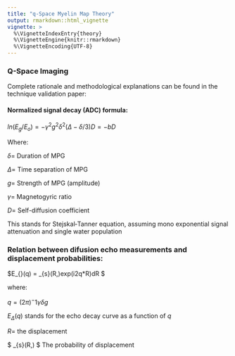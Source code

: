 ```yaml
---
title: "q-Space Myelin Map Theory"
output: rmarkdown::html_vignette
vignette: >
  %\VignetteIndexEntry{theory}
  %\VignetteEngine{knitr::rmarkdown}
  %\VignetteEncoding{UTF-8}
---
```


### Q-Space Imaging

Complete rationale and methodological explanations can be found in the technique validation paper:


#### Normalized signal decay (ADC) formula:

$ln(E_{g}/E_{o}) = -\gamma^2g^2\delta^2(\Delta-\delta/3)D = -bD$

Where:

$\delta =$ Duration of MPG

$\Delta =$ Time separation of MPG

$g =$ Strength of MPG (amplitude)

$\gamma =$ Magnetogyric ratio

$D =$ Self-diffusion coefficient 

This stands for Stejskal‐Tanner equation, assuming mono exponential signal attenuation and single water population

### Relation between difusion echo measurements and displacement probabilities:

$E_{\Delta}(q) = \int \overline{P}_{s}(R,\Delta)exp(i2\pi*q*R)dR $

where: 

$q = (2\pi)^-1\gamma\delta g$

$E_{\Delta}(q)$ stands for the echo decay curve as a function of $q$

$R =$ the displacement

$ \overline{P}_{s}(R,\Delta) $ The probability of displacement

